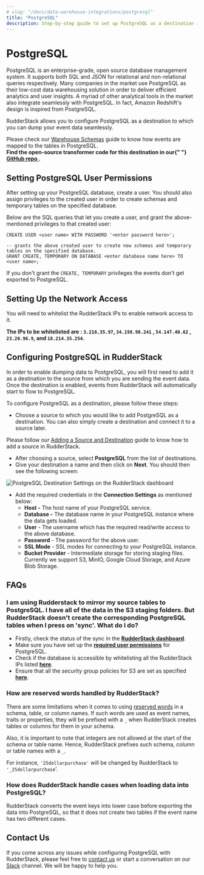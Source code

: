 ```yaml
---
# slug: "/docs/data-warehouse-integrations/postgresql"
title: "PostgreSQL"
description: Step-by-step guide to set up PostgreSQL as a destination in RudderStack
---
```


# PostgreSQL

PostgreSQL is an enterprise-grade, open source database management system. It supports both SQL and JSON for relational and non-relational queries respectively. Many companies in the market use PostgreSQL as their low-cost data warehousing solution in order to deliver efficient analytics and user insights. A myriad of other analytical tools in the market also integrate seamlessly with PostgreSQL. In fact, Amazon Redshift's design is inspired from PostgreSQL.

RudderStack allows you to configure PostgreSQL as a destination to which you can dump your event data seamlessly.

<div class="infoBlock">
Please check our <a href="../data-warehouse-integrations/warehouse-schemas">Warehouse Schemas</a> guide to know how events are mapped to the tables in PostgreSQL.

</div>

<div class="successBlock">
  <strong>
    Find the open-source transformer code for this destination in our{" "}
    <a href="https://github.com/rudderlabs/rudder-transformer/tree/master/v0/destinations/postgres">
      GitHub repo
    </a>
    .
  </strong>
</div>

## Setting PostgreSQL User Permissions

After setting up your PostgreSQL database, create a user. You should also assign privileges to the created user in order to create schemas and temporary tables on the specified database.

Below are the SQL queries that let you create a user, and grant the above-mentioned privileges to that created user:

```text
CREATE USER <user name> WITH PASSWORD '<enter password here>';

-- grants the above created user to create new schemas and temporary tables on the specified database.
GRANT CREATE, TEMPORARY ON DATABASE <enter database name here> TO <user name>;
```

<div class="warningBlock">
If you don't grant the <code class="inline-code">CREATE, TEMPORARY</code> privileges the events don't get exported to PostgreSQL.

</div>

## Setting Up the Network Access

You will need to whitelist the RudderStack IPs to enable network access to it.

<div class="infoBlock">
<strong>The IPs to be whitelisted are : <code class="inline-code">3.216.35.97</code>, <code class="inline-code">34.198.90.241</code> , <code class="inline-code">54.147.40.62</code> , <code class="inline-code">23.20.96.9</code>, and <code class="inline-code">18.214.35.254</code>.</strong>

</div>

## Configuring PostgreSQL in RudderStack

In order to enable dumping data to PostgreSQL, you will first need to add it as a destination to the source from which you are sending the event data. Once the destination is enabled, events from RudderStack will automatically start to flow to PostgreSQL.

To configure PostgreSQL as a destination, please follow these steps:

- Choose a source to which you would like to add PostgreSQL as a destination. You can also simply create a destination and connect it to a source later.

<div class="infoBlock">
Please follow our <a href="../connections/adding-source-and-destination-rudderstack">Adding a Source and Destination</a> guide to know how to add a source in RudderStack.

</div>

- After choosing a source, select **PostgreSQL** from the list of destinations.
- Give your destination a name and then click on **Next**. You should then see the following screen:

![PostgreSQL Destination Settings on the RudderStack dashboard](../.gitbook/assets/image%20%2869%29.png)

- Add the required credentials in the **Connection Settings** as mentioned below:
  - **Host -** The host name of your PostgreSQL service.
  - **Database -** The database name in your PostgreSQL instance where the data gets loaded.
  - **User** - The username which has the required read/write access to the above database.
  - **Password** - The password for the above user.
  - **SSL Mode** - SSL modes for connecting to your PostgreSQL instance.
  - **Bucket Provider** - Intermediate storage for storing staging files. Currently we support S3, MinIO, Google Cloud Storage, and Azure Blob Storage.

## FAQs

### I am using Rudderstack to mirror my source tables to PostgreSQL. I have all of the data in the S3 staging folders. But RudderStack doesn't create the corresponding PostgreSQL tables when I press on 'sync'. What do I do?

- Firstly, check the status of the sync in the [**RudderStack dashboard**](https://app.rudderstack.com/syncs).
- Make sure you have set up the [**required user permissions**](https://docs.rudderstack.com/data-warehouse-integrations/postgresql#setting-postgresql-user-permissions) for PostgreSQL.
- Check if the database is accessible by whitelisting all the RudderStack IPs listed [**here**](https://docs.rudderstack.com/data-warehouse-integrations/warehouse-faqs#which-ips-should-be-whitelisted).
- Ensure that all the security group policies for S3 are set as specified [**here**](https://docs.rudderstack.com/destinations/storage-platforms/amazon-s3#permissions).

### **How are reserved words handled by RudderStack?**

There are some limitations when it comes to using [reserved words](https://www.postgresql.org/docs/current/sql-keywords-appendix.html) in a schema, table, or column names. If such words are used as event names, traits or properties, they will be prefixed with a `_` when RudderStack creates tables or columns for them in your schema.

Also, it is important to note that integers are not allowed at the start of the schema or table name. Hence, RudderStack prefixes such schema, column or table names with a `_`.

For instance, `'25dollarpurchase'` will be changed by RudderStack to `'_25dollarpurchase`'.

### How does RudderStack handle cases when loading data into PostgreSQL?

RudderStack converts the event keys into lower case before exporting the data into PostgreSQL, so that it does not create two tables if the event name has two different cases.

## Contact Us

If you come across any issues while configuring PostgreSQL with RudderStack, please feel free to [contact us](mailto:%20docs@rudderstack.com) or start a conversation on our [Slack](https://rudderstack.com/join-rudderstack-slack-community) channel. We will be happy to help you.
